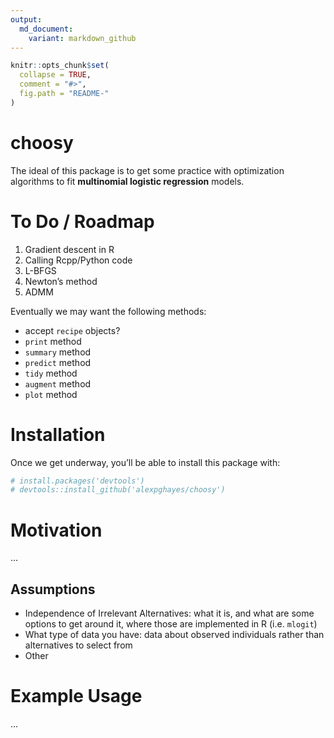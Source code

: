 ```yaml
---
output:
  md_document:
    variant: markdown_github
---
```


<!-- README.md is generated from README.Rmd. Please edit that file -->

```r
knitr::opts_chunk$set(
  collapse = TRUE,
  comment = "#>",
  fig.path = "README-"
)
```

# choosy

The ideal of this package is to get some practice with optimization algorithms to fit **multinomial logistic regression** models.

# To Do / Roadmap

1. Gradient descent in R
1. Calling Rcpp/Python code
1. L-BFGS
1. Newton's method
1. ADMM

Eventually we may want the following methods:

* accept `recipe` objects?
* `print` method
* `summary` method
* `predict` method
* `tidy` method
* `augment` method
* `plot` method

# Installation

Once we get underway, you'll be able to install this package with:

```r
# install.packages('devtools')
# devtools::install_github('alexpghayes/choosy')
```

# Motivation

...

## Assumptions

* Independence of Irrelevant Alternatives: what it is, and what are some options to get around it, where those are implemented in R (i.e. `mlogit`)
* What type of data you have: data about observed individuals rather than alternatives to select from
* Other

# Example Usage

...
